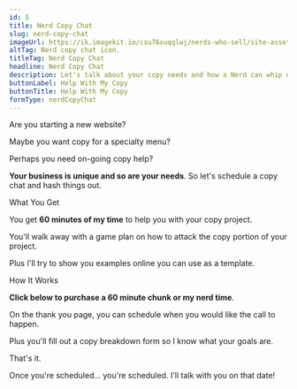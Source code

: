 ```yaml
---
id: 5
title: Nerd Copy Chat
slug: nerd-copy-chat
imageUrl: https://ik.imagekit.io/csu76xuqqlwj/nerds-who-sell/site-assets/copy-chat-card_-i7Le2lPf.png?ik-sdk-version=javascript-1.4.3
altTag: Nerd copy chat icon.
titleTag: Nerd Copy Chat
headline: Nerd Copy Chat
description: Let's talk about your copy needs and how a Nerd can whip up copy to <strong>help your business grow</strong>.
buttonLabel: Help With My Copy
buttonTitle: Help With My Copy
formType: nerdCopyChat
---
```



Are you starting a new website?

Maybe you want copy for a specialty menu?

Perhaps you need on-going copy help?

**Your business is unique and so are your needs**. So let's schedule a copy chat and hash things out.

<BaseSubhead>What You Get</BaseSubhead>

You get **60 minutes of my time** to help you with your copy project.

You'll walk away with a game plan on how to attack the copy portion of your project.

Plus I'll try to show you examples online you can use as a template.

<BaseSubhead>How It Works</BaseSubhead>

**Click below to purchase a 60 minute chunk or my nerd time**.

On the thank you page, you can schedule when you would like the call to happen.

Plus you'll fill out a copy breakdown form so I know what your goals are.

That's it.

Once you're scheduled... you're scheduled. I'll talk with you on that date!
